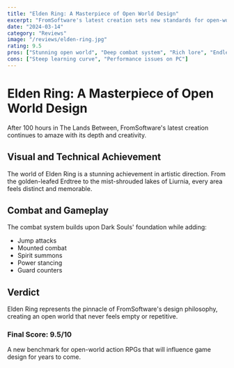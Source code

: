 ```yaml
---
title: "Elden Ring: A Masterpiece of Open World Design"
excerpt: "FromSoftware's latest creation sets new standards for open-world gaming"
date: "2024-03-14"
category: "Reviews"
image: "/reviews/elden-ring.jpg"
rating: 9.5
pros: ["Stunning open world", "Deep combat system", "Rich lore", "Endless exploration"]
cons: ["Steep learning curve", "Performance issues on PC"]
---
```


# Elden Ring: A Masterpiece of Open World Design

After 100 hours in The Lands Between, FromSoftware's latest creation continues to amaze with its depth and creativity.

## Visual and Technical Achievement

The world of Elden Ring is a stunning achievement in artistic direction. From the golden-leafed Erdtree to the mist-shrouded lakes of Liurnia, every area feels distinct and memorable.

## Combat and Gameplay

The combat system builds upon Dark Souls' foundation while adding:
- Jump attacks
- Mounted combat
- Spirit summons
- Power stancing
- Guard counters

## Verdict

Elden Ring represents the pinnacle of FromSoftware's design philosophy, creating an open world that never feels empty or repetitive.

### Final Score: 9.5/10

A new benchmark for open-world action RPGs that will influence game design for years to come. 